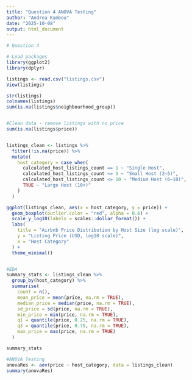 ```yaml
---
title: "Question 4 ANOVA Testing"
author: "Andrea Kambou"
date: "2025-10-08"
output: html_document
---
```


```r
# Question 4

# Load packages
library(ggplot2)
library(dplyr)

listings <- read.csv("listings.csv")
View(listings)

str(listings)
colnames(listings)
sum(is.na(listings$neighbourhood_group))


#Clean data - remove listings with no price
sum(is.na(listings$price))


listings_clean <- listings %>%
  filter(!is.na(price)) %>%
  mutate(
    host_category = case_when(
      calculated_host_listings_count == 1 ~ "Single Host",
      calculated_host_listings_count <= 5 ~ "Small Host (2–5)",
      calculated_host_listings_count <= 10 ~ "Medium Host (6–10)",
      TRUE ~ "Large Host (10+)"
    )
  )

ggplot(listings_clean, aes(x = host_category, y = price)) +
  geom_boxplot(outlier.color = "red", alpha = 0.6) +
  scale_y_log10(labels = scales::dollar_format()) +
  labs(
    title = "Airbnb Price Distribution by Host Size (log scale)",
    y = "Listing Price (USD, log10 scale)",
    x = "Host Category"
  ) +
  theme_minimal()


#EDA
summary_stats <- listings_clean %>%
  group_by(host_category) %>%
  summarise(
    count = n(),
    mean_price = mean(price, na.rm = TRUE),
    median_price = median(price, na.rm = TRUE),
    sd_price = sd(price, na.rm = TRUE),
    min_price = min(price, na.rm = TRUE),
    q1 = quantile(price, 0.25, na.rm = TRUE),
    q3 = quantile(price, 0.75, na.rm = TRUE),
    max_price = max(price, na.rm = TRUE)
  )

summary_stats

#ANOVA Testing
anovaRes <- aov(price ~ host_category, data = listings_clean)
summary(anovaRes)
```
